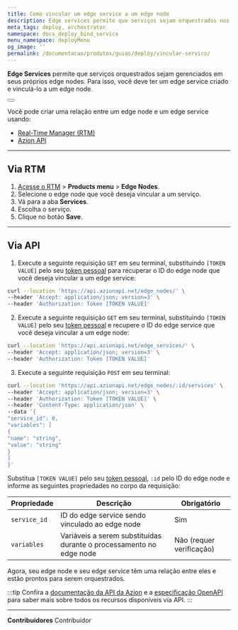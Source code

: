 ```yaml
---
title: Como vincular um edge service a um edge node
description: Edge services permite que serviços sejam orquestrados nos seus edge nodes. Para isso, você precisa criar um serviço e vinculá-lo a um edge node.
meta_tags: deploy, orchestrator
namespace: docs_deploy_bind_service
menu_namespace: deployMenu
og_image: ''
permalink: /documentacao/produtos/guias/deploy/vincular-servico/
---
```



**Edge Services** permite que serviços orquestrados sejam gerenciados em seus próprios edge nodes. Para isso, você deve ter um edge service criado e vinculá-lo a um edge node.

<Button href="/en/documentation/products/guides/deploy/create-edge-service/" text="ir para o guia de como criar um edge service" variant="secondary" target="_blank"></Button>

Você pode criar uma relação entre um edge node e um edge service usando:

- [Real-Time Manager (RTM)](/en/documentation/products/guides/how-to-access-rtm/)
- [Azion API](https://api.azion.com/)

---

## Via RTM 

1. [Acesse o RTM](/en/documentation/products/guides/access-rtm/) > **Products menu** > **Edge Nodes**.
2. Selecione o edge node que você deseja vincular a um serviço.
3. Vá para a aba **Services**.
4. Escolha o serviço.
5. Clique no botão **Save**.

---

## Via API

1. Execute a seguinte requisição `GET` em seu terminal, substituindo `[TOKEN VALUE]` pelo seu [token pessoal](/en/documentation/products/guides/personal-tokens/) para recuperar o ID do edge node que você deseja vincular a um edge service:

```bash
curl --location 'https://api.azionapi.net/edge_nodes/' \
--header 'Accept: application/json; version=3' \
--header 'Authorization: Token [TOKEN VALUE]'
```


2. Execute a seguinte requisição `GET` em seu terminal, substituindo `[TOKEN VALUE]` pelo seu [token pessoal](/pt-br/documentacao/produtos/guias/personal-tokens/) e recupere o ID do edge service que você deseja vincular a um edge node:

```bash
curl --location 'https://api.azionapi.net/edge_services/' \
--header 'Accept: application/json; version=3' \
--header 'Authorization: Token [TOKEN VALUE]'
``` 

3. Execute a seguinte requisição `POST` em seu terminal:

```bash
curl --location 'https://api.azionapi.net/edge_nodes/:id/services' \
--header 'Accept: application/json; version=3' \
--header 'Authorization: Token [TOKEN VALUE]' \
--header 'Content-Type: application/json' \
--data '{
"service_id": 0,
"variables": [
{
"name": "string",
"value": "string"
}
]
}'
```


Substitua `[TOKEN VALUE]` pelo seu [token pessoal](/en/documentation/products/guides/personal-tokens/), `:id` pelo ID do edge node e informe as seguintes propriedades no corpo da requisição:

| Propriedade | Descrição | Obrigatório | 
| - | - | - | 
| `service_id` | ID do edge service sendo vinculado ao edge node | Sim |
| `variables` | Variáveis a serem substituídas durante o processamento no edge node | Não (requer verificação) |

Agora, seu edge node e seu edge service têm uma relação entre eles e estão prontos para serem orquestrados. 

:::tip
Confira a [documentação da API da Azion](https://api.azion.com/) e a [especificação OpenAPI](https://github.com/aziontech/azionapi-openapi/) para saber mais sobre todos os recursos disponíveis via API.
:::

---


**Contribuidores** <ContributorList>Contribuidor</ContributorList>
